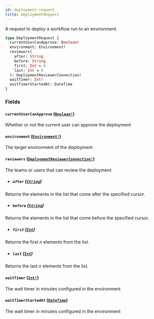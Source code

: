 ```yaml
---
id: deployment-request
title: DeploymentRequest
---
```


A request to deploy a workflow run to an environment.

```graphql
type DeploymentRequest {
  currentUserCanApprove: Boolean!
  environment: Environment!
  reviewers(
    after: String
    before: String
    first: Int = 0
    last: Int = 0
  ): DeploymentReviewerConnection!
  waitTimer: Int!
  waitTimerStartedAt: DateTime
}
```

### Fields

#### `currentUserCanApprove` ([`Boolean!`](/docs/api/scalars/boolean))

Whether or not the current user can approve the deployment

#### `environment` ([`Environment!`](/docs/api/objects/environment))

The target environment of the deployment

#### `reviewers` ([`DeploymentReviewerConnection!`](/docs/api/objects/deployment-reviewer-connection))

The teams or users that can review the deployment

- ##### `after` ([`String`](/docs/api/scalars/string))

Returns the elements in the list that come after the specified cursor.

- ##### `before` ([`String`](/docs/api/scalars/string))

Returns the elements in the list that come before the specified cursor.

- ##### `first` ([`Int`](/docs/api/scalars/int))

Returns the first _n_ elements from the list.

- ##### `last` ([`Int`](/docs/api/scalars/int))

Returns the last _n_ elements from the list.

#### `waitTimer` ([`Int!`](/docs/api/scalars/int))

The wait timer in minutes configured in the environment

#### `waitTimerStartedAt` ([`DateTime`](/docs/api/scalars/date-time))

The wait timer in minutes configured in the environment
